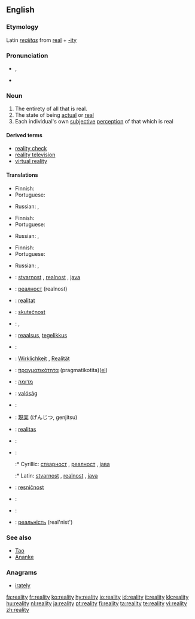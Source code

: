 ==English==

===Etymology===
Latin ''[[realitas]]'' from [[real]] + [[-ity]]

===Pronunciation===
* {{IPA|/ɹiˈæləti/}}, {{SAMPA|/ri"{l@ti/}}
* {{audio|en-us-reality.ogg|Audio (US)}}

===Noun===
{{en-noun|realit|ies}}

# The entirety of all that is real.
# The state of being [[actual]] or [[real]]
# Each individual's own [[subjective]] [[perception]] of that which is real

====Derived terms====
* [[reality check]]
* [[reality television]]
* [[virtual reality]]

====Translations====
{{trans-top|entirety of all that is real}}
* Finnish: {{t|fi|todellisuus}}
* Portuguese: {{t|pt|realidade|f}}
{{trans-mid}}
* Russian: {{t|ru|реальность|f|sc=Cyrl|tr=r'eál'nost'}}, {{t|ru|действительность|f|sc=Cyrl|tr=d'ejstvít'el'nost'}}
{{trans-bottom}}

{{trans-top|state of being actual or real}}
* Finnish: {{t|fi|olemassaolo}}
* Portuguese: {{t|pt|realidade|f}}
{{trans-mid}}
* Russian: {{t|ru|реальность|f|sc=Cyrl|tr=r'eál'nost'}}, {{t|ru|вещественность|f|sc=Cyrl|tr=v'eš'éstv'ennost'}}
{{trans-bottom}}

{{trans-top|each individual's subjective perception}}
* Finnish: {{t|fi|todellisuus}}
* Portuguese: {{t|pt|realidade|f}}
{{trans-mid}}
* Russian: {{t|ru|реальность|f|sc=Cyrl|tr=r'eál'nost'}}, {{t|ru|действительность|f|sc=Cyrl|tr=d'ejstvít'el'nost'}}
{{trans-bottom}}

{{checktrans-top}}
* {{ttbc|Bosnian}}: [[stvarnost]] {{f}}, [[realnost]] {{f}}, [[java]] {{f}}
* {{ttbc|Bulgarian}}: [[реалност]] (realnost)
* {{ttbc|Catalan}}: [[realitat]]
* {{ttbc|Czech}}: [[skutečnost]] {{f}}
* {{ttbc|Dutch}}: {{t|nl|werkelijkheid|f}}, {{t|nl|realiteit|f}}
* {{ttbc|Estonian}}: [[reaalsus]], [[tegelikkus]]
* {{ttbc|French}}: {{t|fr|réalité}}
* {{ttbc|German}}: [[Wirklichkeit]] {{f}}, [[Realität]] {{f}}
* {{ttbc|Greek}}: [[πραγματικότητα]] (pragmatikotita)([[:el:Πραγματικότητα|el]])
* {{ttbc|Hebrew}}: [[מדומה]]
* {{ttbc|Hungarian}}: [[valóság]]
* {{ttbc|Italian}}: {{t|it|realtà}}
* {{ttbc|Japanese}}: [[現実]] (げんじつ, genjitsu)
{{checktrans-mid}}
* {{ttbc|Latin}}: [[realitas]] {{f}}
* {{ttbc|Polish}}: {{t|pl|rzeczywistość|f}}
* {{ttbc|Serbian}}:
*:* Cyrillic: [[стварност]] {{f}}, [[реалност]] {{f}}, [[јава]] {{f}}
*:* Latin: [[stvarnost]] {{f}}, [[realnost]] {{f}}, [[java]] {{f}}
* {{ttbc|Slovene}}: [[resničnost]] {{f}}
* {{ttbc|Spanish}}: {{t|es|realidad}}
* {{ttbc|Swedish}}: {{t|sv|verklighet|c}}
* {{ttbc|Ukrainian}}: [[реальність]] (real'nist')
{{checktrans-bottom}}

===See also===
* [[Tao]]
* [[Ananke]]

===Anagrams===
* [[irately]]

[[fa:reality]]
[[fr:reality]]
[[ko:reality]]
[[hy:reality]]
[[io:reality]]
[[id:reality]]
[[it:reality]]
[[kk:reality]]
[[hu:reality]]
[[nl:reality]]
[[ja:reality]]
[[pt:reality]]
[[fi:reality]]
[[ta:reality]]
[[te:reality]]
[[vi:reality]]
[[zh:reality]]